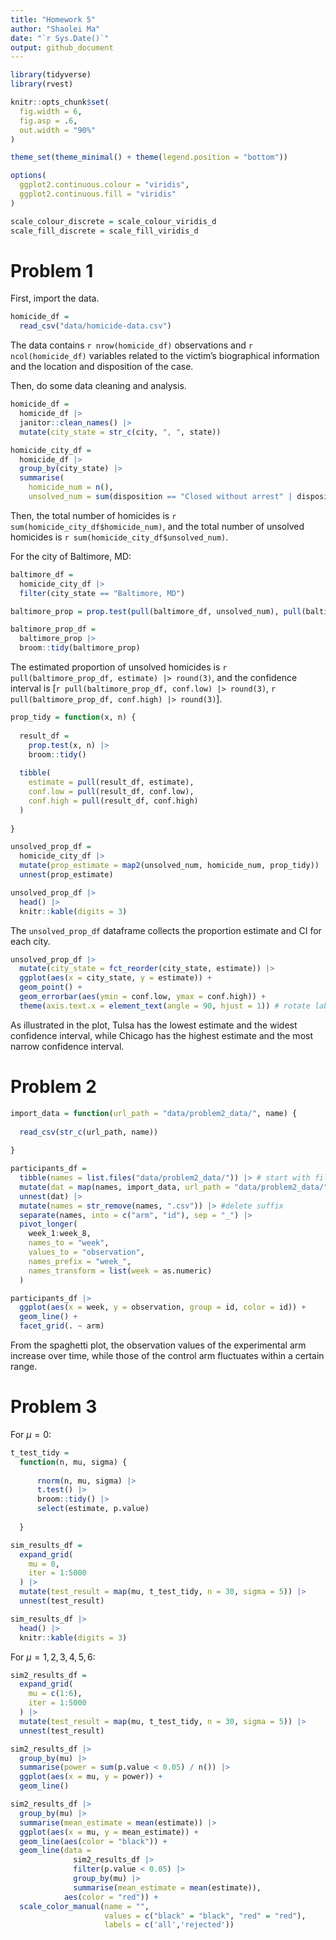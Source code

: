 ```yaml
---
title: "Homework 5"
author: "Shaolei Ma"
date: "`r Sys.Date()`"
output: github_document
---
```


```r
library(tidyverse)
library(rvest)

knitr::opts_chunk$set(
  fig.width = 6,
  fig.asp = .6,
  out.width = "90%"
)

theme_set(theme_minimal() + theme(legend.position = "bottom"))

options(
  ggplot2.continuous.colour = "viridis",
  ggplot2.continuous.fill = "viridis"
)

scale_colour_discrete = scale_colour_viridis_d
scale_fill_discrete = scale_fill_viridis_d
```

# Problem 1

First, import the data.

```r
homicide_df =
  read_csv("data/homicide-data.csv")
```

The data contains `r nrow(homicide_df)` observations and `r ncol(homicide_df)` variables related to the victim's biographical information and the location and disposition of the case.

Then, do some data cleaning and analysis.

```r
homicide_df = 
  homicide_df |> 
  janitor::clean_names() |> 
  mutate(city_state = str_c(city, ", ", state))

homicide_city_df = 
  homicide_df |> 
  group_by(city_state) |> 
  summarise(
    homicide_num = n(), 
    unsolved_num = sum(disposition == "Closed without arrest" | disposition == "Open/No arrest"))
```

Then, the total number of homicides is `r sum(homicide_city_df$homicide_num)`, and the total number of unsolved homicides is `r sum(homicide_city_df$unsolved_num)`.

For the city of Baltimore, MD:
```r
baltimore_df =
  homicide_city_df |> 
  filter(city_state == "Baltimore, MD")

baltimore_prop = prop.test(pull(baltimore_df, unsolved_num), pull(baltimore_df, homicide_num))

baltimore_prop_df = 
  baltimore_prop |> 
  broom::tidy(baltimore_prop)
```

The estimated proportion of unsolved homicides is `r pull(baltimore_prop_df, estimate) |> round(3)`, and the confidence interval is [`r pull(baltimore_prop_df, conf.low) |> round(3)`, `r pull(baltimore_prop_df, conf.high) |> round(3)`].

```r
prop_tidy = function(x, n) {
  
  result_df =
    prop.test(x, n) |> 
    broom::tidy()
  
  tibble(
    estimate = pull(result_df, estimate),
    conf.low = pull(result_df, conf.low),
    conf.high = pull(result_df, conf.high)
  )
  
}

unsolved_prop_df = 
  homicide_city_df |> 
  mutate(prop_estimate = map2(unsolved_num, homicide_num, prop_tidy)) |> 
  unnest(prop_estimate)

unsolved_prop_df |> 
  head() |> 
  knitr::kable(digits = 3)
```

The `unsolved_prop_df` dataframe collects the proportion estimate and CI for each city.

```r
unsolved_prop_df |> 
  mutate(city_state = fct_reorder(city_state, estimate)) |> 
  ggplot(aes(x = city_state, y = estimate)) +
  geom_point() +
  geom_errorbar(aes(ymin = conf.low, ymax = conf.high)) +
  theme(axis.text.x = element_text(angle = 90, hjust = 1)) # rotate labels
```

As illustrated in the plot, Tulsa has the lowest estimate and the widest confidence interval, while Chicago has the highest estimate and the most narrow confidence interval.

# Problem 2
```r
import_data = function(url_path = "data/problem2_data/", name) {
  
  read_csv(str_c(url_path, name))
  
}

participants_df =
  tibble(names = list.files("data/problem2_data/")) |> # start with file names
  mutate(dat = map(names, import_data, url_path = "data/problem2_data/")) |> # read in data
  unnest(dat) |> 
  mutate(names = str_remove(names, ".csv")) |> #delete suffix
  separate(names, into = c("arm", "id"), sep = "_") |> 
  pivot_longer(
    week_1:week_8,
    names_to = "week",
    values_to = "observation",
    names_prefix = "week_",
    names_transform = list(week = as.numeric)
  )

participants_df |> 
  ggplot(aes(x = week, y = observation, group = id, color = id)) +
  geom_line() +
  facet_grid(. ~ arm)
```

From the spaghetti plot, the observation values of the experimental arm increase over time, while those of the control arm fluctuates within a certain range.

# Problem 3

For $\mu=0$:
```r
t_test_tidy =
  function(n, mu, sigma) {
    
      rnorm(n, mu, sigma) |> 
      t.test() |> 
      broom::tidy() |> 
      select(estimate, p.value)
    
  }

sim_results_df =
  expand_grid(
    mu = 0,
    iter = 1:5000
  ) |> 
  mutate(test_result = map(mu, t_test_tidy, n = 30, sigma = 5)) |> 
  unnest(test_result)

sim_results_df |>
  head() |> 
  knitr::kable(digits = 3)
```

For $\mu={1,2,3,4,5,6}$:
```r
sim2_results_df = 
  expand_grid(
    mu = c(1:6),
    iter = 1:5000
  ) |> 
  mutate(test_result = map(mu, t_test_tidy, n = 30, sigma = 5)) |> 
  unnest(test_result)

sim2_results_df |> 
  group_by(mu) |> 
  summarise(power = sum(p.value < 0.05) / n()) |> 
  ggplot(aes(x = mu, y = power)) + 
  geom_line()
```



```r
sim2_results_df |> 
  group_by(mu) |> 
  summarise(mean_estimate = mean(estimate)) |> 
  ggplot(aes(x = mu, y = mean_estimate)) +
  geom_line(aes(color = "black")) +
  geom_line(data = 
              sim2_results_df |>
              filter(p.value < 0.05) |> 
              group_by(mu) |> 
              summarise(mean_estimate = mean(estimate)),
            aes(color = "red")) +
  scale_color_manual(name = "", 
                     values = c("black" = "black", "red" = "red"), 
                     labels = c('all','rejected'))
```


